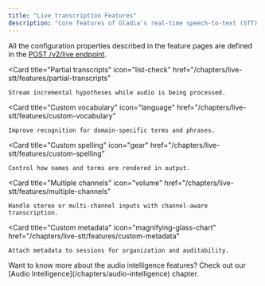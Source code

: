 ```yaml
---
title: "Live transcription Features"
description: "Core features of Gladia's real-time speech-to-text (STT) API"
---
```


<Note>All the configuration properties described in the feature pages are defined in the [POST /v2/live endpoint](/api-reference/v2/live/init).</Note>

<CardGroup cols={3}>

  <Card
    title="Partial transcripts"
    icon="list-check"
    href="/chapters/live-stt/features/partial-transcripts"
  >
    Stream incremental hypotheses while audio is being processed.
  </Card>

  <Card
    title="Custom vocabulary"
    icon="language"
    href="/chapters/live-stt/features/custom-vocabulary"
  >
    Improve recognition for domain-specific terms and phrases.
  </Card>

  <Card
    title="Custom spelling"
    icon="gear"
    href="/chapters/live-stt/features/custom-spelling"
  >
    Control how names and terms are rendered in output.
  </Card>

  <Card
    title="Multiple channels"
    icon="volume"
    href="/chapters/live-stt/features/multiple-channels"
  >
    Handle stereo or multi-channel inputs with channel-aware transcription.
  </Card>

  <Card
    title="Custom metadata"
    icon="magnifying-glass-chart"
    href="/chapters/live-stt/features/custom-metadata"
  >
    Attach metadata to sessions for organization and auditability.
  </Card>
</CardGroup>

<Tip>
Want to know more about the audio intelligence features? Check out our [Audio Intelligence](/chapters/audio-intelligence) chapter.
</Tip>